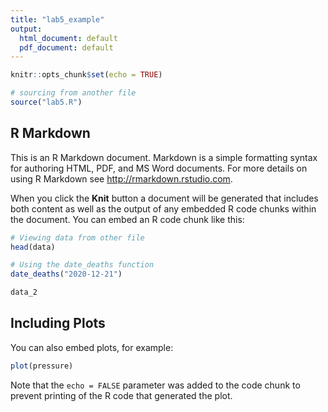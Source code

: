 ```yaml
---
title: "lab5_example"
output:
  html_document: default
  pdf_document: default
---
```


```r
knitr::opts_chunk$set(echo = TRUE)

# sourcing from another file
source("lab5.R")

```

## R Markdown

This is an R Markdown document. Markdown is a simple formatting syntax for authoring HTML, PDF, and MS Word documents. For more details on using R Markdown see <http://rmarkdown.rstudio.com>.

When you click the **Knit** button a document will be generated that includes both content as well as the output of any embedded R code chunks within the document. You can embed an R code chunk like this:

```r
# Viewing data from other file
head(data)

# Using the date_deaths function
date_deaths("2020-12-21")

data_2

```

## Including Plots

You can also embed plots, for example:

```r
plot(pressure)
```

Note that the `echo = FALSE` parameter was added to the code chunk to prevent printing of the R code that generated the plot.
